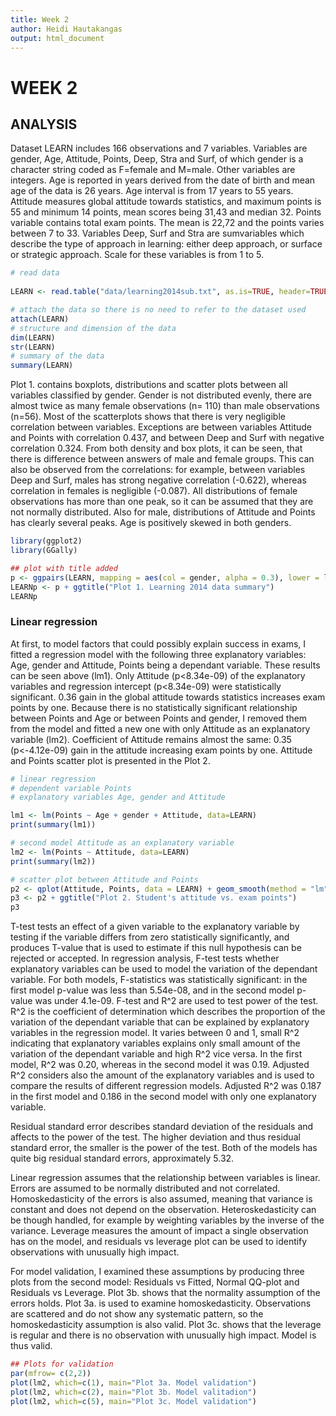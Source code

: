 ```yaml
---
title: Week 2
author: Heidi Hautakangas
output: html_document
---
```


# WEEK 2
## ANALYSIS




Dataset LEARN includes 166 observations and 7 variables. Variables are gender, Age, Attitude, Points, Deep, Stra and Surf, of which gender is a character string coded as F=female and M=male. Other variables are integers. Age is reported in years derived from the date of birth and mean age of the data is 26 years. Age interval is from 17 years to 55 years. Attitude measures global attitude towards statistics, and maximum points is 55 and minimum 14 points, mean scores being 31,43 and median 32. Points variable contains total exam points. The mean is 22,72 and the points varies between 7 to 33. Variables Deep, Surf and Stra are sumvariables which describe the type of approach in learning: either deep approach, or surface or strategic approach. Scale for these variables is from 1 to 5.




```r
# read data
 
LEARN <- read.table("data/learning2014sub.txt", as.is=TRUE, header=TRUE)

# attach the data so there is no need to refer to the dataset used
attach(LEARN)
# structure and dimension of the data
dim(LEARN)
str(LEARN)
# summary of the data
summary(LEARN)
```




Plot 1. contains boxplots, distributions and scatter plots between all variables classified by gender. Gender is not distributed evenly, there are almost twice as many female observations (n= 110) than male observations (n=56). Most of the scatterplots shows that there is very negligible correlation between variables. Exceptions are between variables Attitude and Points with correlation 0.437, and between Deep and Surf with negative correlation 0.324. From both density and box plots, it can be seen, that there is difference between answers of male and female groups. This can also be observed from the correlations: for example, between variables Deep and Surf, males has strong negative correlation (-0.622), whereas correlation in females is negligible (-0.087). All distributions of female observations has more than one peak, so it can be assumed that they are not normally distributed. Also for male, distributions of Attitude and Points has clearly several peaks. Age is positively skewed in both genders.


```r
library(ggplot2)
library(GGally)
```

```r
## plot with title added
p <- ggpairs(LEARN, mapping = aes(col = gender, alpha = 0.3), lower = list(combo = wrap("facethist", bins = 20)))
LEARNp <- p + ggtitle("Plot 1. Learning 2014 data summary")
LEARNp
```



### Linear regression



At first, to model factors that could possibly explain success in exams, I fitted a regression model with the following three explanatory variables: Age, gender and Attitude, Points being a dependant variable. These results can be seen above (lm1). Only Attitude (p<8.34e-09) of the explanatory variables and regression intercept (p<8.34e-09) were statistically significant. 0.36 gain in the global attitude towards statistics increases exam points by one. Because there is no statistically significant relationship between Points and Age or between Points and gender, I removed them from the model and fitted a new one with only Attitude as an explanatory variable (lm2). Coefficient of Attitude remains almost the same: 0.35 (p<-4.12e-09) gain in the attitude increasing exam points by one. Attitude and Points scatter plot is presented in the Plot 2. 



```r
# linear regression
# dependent variable Points
# explanatory variables Age, gender and Attitude

lm1 <- lm(Points ~ Age + gender + Attitude, data=LEARN)
print(summary(lm1))

# second model Attitude as an explanatory variable
lm2 <- lm(Points ~ Attitude, data=LEARN)
print(summary(lm2))
```

```r
# scatter plot between Attitude and Points
p2 <- qplot(Attitude, Points, data = LEARN) + geom_smooth(method = "lm")
p3 <- p2 + ggtitle("Plot 2. Student's attitude vs. exam points")
p3
```




T-test tests an effect of a given variable to the explanatory variable by testing if the variable differs from zero statistically significantly, and produces T-value that is used to estimate if this null hypothesis can be rejected or accepted. In regression analysis, F-test tests whether explanatory variables can be used to model the variation of the dependant variable. For both models, F-statistics was statistically significant: in the first model p-value was less than 5.54e-08, and in the second model p-value was under 4.1e-09. F-test and R^2 are used to test power of the test. R^2 is the coefficient of determination which describes the proportion of the variation of the dependant variable that can be explained by explanatory variables in the regression model. It varies between 0 and 1, small R^2 indicating that explanatory variables explains only small amount of the variation of the dependant variable and high R^2 vice versa. In the first model, R^2 was 0.20, whereas in the  second model it was 0.19. Adjusted R^2 considers also the amount of the explanatory variables and is used to compare the results of different regression models. Adjusted R^2 was 0.187 in the first model and 0.186 in the second model with only one explanatory variable.

Residual standard error describes standard deviation of the residuals and affects to the power of the test. The higher deviation and thus residual standard error, the smaller is the power of the test. Both of the models has quite big residual standard errors, approximately 5.32.

Linear regression assumes that the relationship between variables is linear. Errors are assumed to be normally distributed and not correlated. Homoskedasticity of the errors is also assumed, meaning that variance is constant and does not depend on the observation. Heteroskedasticity can be though handled, for example by weighting variables by the inverse of the variance. Leverage measures the amount of impact a single observation has on the model, and residuals vs leverage plot can be used to identify observations with unusually high impact.

For model validation, I examined these assumptions by producing three plots from the second model: Residuals vs Fitted, Normal QQ-plot and Residuals vs Leverage. Plot 3b. shows that the normality assumption of the errors holds. Plot 3a. is used to examine homoskedasticity. Observations are scattered and do not show any systematic pattern, so the homoskedasticity assumption is also valid. Plot 3c. shows that the leverage is regular and there is no observation with unusually high impact. Model is thus valid.

```r
## Plots for validation
par(mfrow= c(2,2))
plot(lm2, which=c(1), main="Plot 3a. Model validation")
plot(lm2, which=c(2), main="Plot 3b. Model valitadion")
plot(lm2, which=c(5), main="Plot 3c. Model validation")

```
